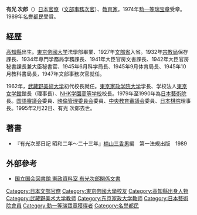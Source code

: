 {{Infobox officeholder
|name              = 有光 次郎
|image             = 
|image_size         = 200px
|caption           =
|office       = {{JPN}}第7任[[日本藝術院|日本藝術院]]院長
|term_start  = 1979年6月26日
|term_end     = 1990年5月20日
|1blankname    = {{nowrap|[[文化廳|文化廳]]長官}}
|1namedata     = {{link-ja|犬丸直|犬丸直}}<br/>{{link-ja|佐野文一郎|佐野文一郎}}<br/>{{link-ja|鈴木勳|鈴木勲}}<br/>{{link-ja|三浦朱門|三浦朱門}}<br/>{{link-ja|大崎仁|大崎仁}}<br/>{{link-ja|植木浩|植木浩}}
|predecessor  = [[高橋誠一郎|高橋誠一郎]]
|successor    = {{link-ja|犬丸直|犬丸直}}
|birth_date        = {{Birth date|1903|12|15}}
|birth_place       = {{JPN}}[[高知縣|高知縣]]
|death_date        = {{death date and age|1995|2|22|1903|12|15}}
|death_place       = 
|nationality       = {{JPN}}
|occupation             = [[公務員|公務員]]、[[教育家|教育家]]
|known_for         = 
| alma_mater = [[東京帝国大学|東京帝国大学]]法学部
|spouse=
|parents=
|children=
|relatives=
|awards            =
}}
'''有光 次郎'''（{{bd|1903年|12月15日|1995年|2月22日|Arimitsu Jirou}}）[[日本|日本]][[官僚|官僚]]（[[文部|文部]][[事務次官|事務次官]]）、[[教育家|教育家]]。1974年[[勲一等瑞宝章|勲一等瑞宝章]]受章。1989年[[名譽都民|名譽都民]]受賞。

== 経歴 ==
[[高知縣|高知縣]]出生。[[東京帝國大学|東京帝國大学]]法學部畢業、1927年[[文部省|文部省]]入省。1932年[[文部省宗教局|宗教局]]保存課長、1934年専門学務局学務課長、1941年大臣官房文書課長、1942年大臣官房秘書課長兼大臣秘書官、1945年6月科学局長、1945年9月体育局長、1945年10月教科書局長，1947年文部事務次官就任。

1962年，[[武藏野美術大学|武藏野美術大学]]初代校長就任。[[東京家政学院大学|東京家政学院大学]]学長、学校法人[[東京女学館|東京女学館]]館長（理事長）、[[日本放送協会学園高等学校|NHK学園高等学校]]校長。1979年至1990年為[[日本藝術院|日本藝術院]]長。[[国語審議会|国語審議会]]委員、[[映倫管理委員会|映倫管理委員会]]委員、[[中央教育審議会|中央教育審議会]]委員、[[日本棋院|日本棋院]]理事長。1995年2月22日、有光 次郎去世。

==著書==
*『有光次郎日記 昭和二年～二十三年』[[楠山三香男|楠山三香男]]編　第一法規出版　1989 

== 外部參考 ==
*[https://web.archive.org/web/20080612205822/http://www.ndl.go.jp/jp/data/kensei_shiryo/kensei/arimitsujirou.html 国立国会図書館 憲政資料室 有光次郎関係文書]

{{DEFAULTSORT:Arimitsu Jirou}}
[[Category:日本文部官僚|Category:日本文部官僚]]
[[Category:東京帝國大學校友|Category:東京帝國大學校友]]
[[Category:高知縣出身人物|Category:高知縣出身人物]]
[[Category:武藏野美术大学教师|Category:武藏野美术大学教师]]
[[Category:东京家政大学教师|Category:东京家政大学教师]]
[[Category:日本藝術院會員|Category:日本藝術院會員]]
[[Category:勳一等瑞寶章獲得者|Category:勳一等瑞寶章獲得者]]
[[Category:名譽都民|Category:名譽都民]]
